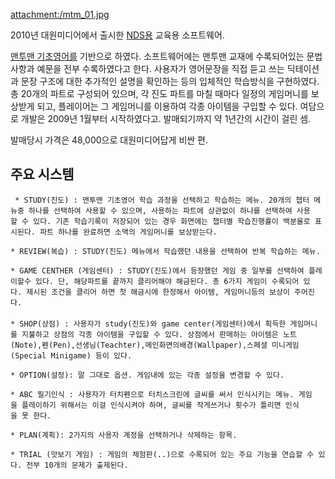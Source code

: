 attachment:/mtm_01.jpg

2010년 대원미디어에서 출시한 [[NDS]]용 교육용 소프트웨어. 

[[맨투맨 기초영어]]를 기반으로 하였다. 소프트웨어에는 맨투맨 교재에 수록되어있는 문법사항과 예문을 전부 수록하였다고 한다. 사용자가 영어문장을 직접 듣고 쓰는 딕테이션과 문장 구조에 대한 추가적인 설명을 확인하는 등의 입체적인 학습방식을 구현하였다. 총 20개의 파트로 구성되어 있으며, 각 진도 파트를 마칠 때마다 일정의 게임머니를 보상받게 되고, 플레이어는 그 게임머니를 이용하여 각종 아이템을 구입할 수 있다. 
여담으로 개발은 2009년 1월부터 시작하였다고. 발매되기까지 약 1년간의 시간이 걸린 셈. 

발매당시 가격은 48,000으로 대원미디어답게 비싼 편. 

== 주요 시스템 ==
  * STUDY(진도) : 맨투맨 기초영어 학습 과정을 선택하고 학습하는 메뉴. 20개의 챕터 메뉴중 하나를 선택하여 사용할 수 있으며, 사용하는 파트에 상관없이 하나를 선택하여 사용할 수 있다. 기존 학습기록이 저장되어 있는 경우 화면에는 챕터별 학습진행률이 백분율로 표시된다. 파트 하나를 완료하면 소액의 게임머니를 보상받는다.

 * REVIEW(복습) : STUDY(진도) 메뉴에서 학습했던 내용을 선택하여 반복 학습하는 메뉴. 

 * GAME CENTHER (게임센터) : STUDY(진도)에서 등장했던 게임 중 일부를 선택하여 플레이할수 있다. 단, 해당파트를 끝까지 클리어해야 해금된다. 총 6가지 게임이 수록되어 있다. 제시된 조건을 클리어 하면 첫 해금시에 한정해서 아이템, 게임머니등의 보상이 주어진다. 
 
 * SHOP(상점) : 사용자가 study(진도)와 game center(게임센터)에서 획득한 게임머니를 지불하고 상점의 각종 아이템을 구입할 수 있다. 상점에서 판매하는 아이템은 노트(Note),펜(Pen),선생님(Teachter),메인화면의배경(Wallpaper),스페셜 미니게임(Special Minigame) 등이 있다.

 * OPTION(설정): 말 그대로 옵션. 게임내에 있는 각종 설정을 변경할 수 있다.

 * ABC 필기인식 : 사용자가 터치펜으로 터치스크린에 글씨를 써서 인식시키는 메뉴. 게임을 플레이하기 위해서는 이걸 인식시켜야 하며, 글씨를 작게쓰거나 횟수가 틀리면 인식을 못 한다. 

 * PLAN(계획): 2가지의 사용자 계정을 선택하거나 삭제하는 항목.

 * TRIAL (맛보기 게임) : 게임의 체험판(..)으로 수록되어 있는 주요 기능을 연습할 수 있다. 전부 10개의 문제가 출제된다. 
